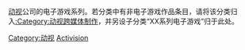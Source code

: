 [[动视|动视]]公司的电子游戏系列。若分类中有非电子游戏作品条目，请将该分类归入[[:Category:动视跨媒体制作|:Category:动视跨媒体制作]]，并另设子分类“XX系列电子游戏”归于此处。

[[Category:动视|Category:动视]]
[[Category:各公司电子游戏系列|Activision]]